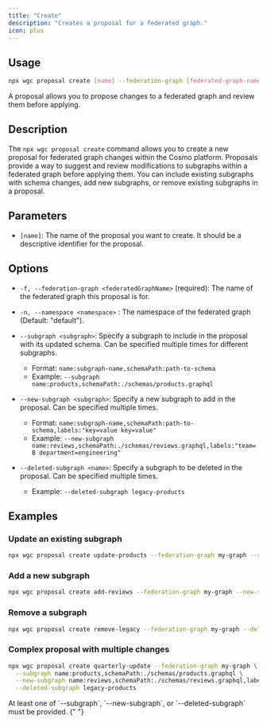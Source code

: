 ```yaml
---
title: "Create"
description: "Creates a proposal for a federated graph."
icon: plus
---
```


## Usage

```bash
npx wgc proposal create [name] --federation-graph [federated-graph-name] --subgraph/--new-subgraph/--deleted-subgraph [options]
```

<Info>
  A proposal allows you to propose changes to a federated graph and review them
  before applying.
</Info>

## Description

The `npx wgc proposal create` command allows you to create a new proposal for federated graph changes within the Cosmo platform. Proposals provide a way to suggest and review modifications to subgraphs within a federated graph before applying them. You can include existing subgraphs with schema changes, add new subgraphs, or remove existing subgraphs in a proposal.

## **Parameters**

- `[name]`: The name of the proposal you want to create. It should be a descriptive identifier for the proposal.

## **Options**

- `-f, --federation-graph <federatedGraphName>` (required): The name of the federated graph this proposal is for.

- `-n, --namespace <namespace>` : The namespace of the federated graph (Default: "default").

- `--subgraph <subgraph>`: Specify a subgraph to include in the proposal with its updated schema. Can be specified multiple times for different subgraphs.

  - Format: `name:subgraph-name,schemaPath:path-to-schema`
  - Example: `--subgraph name:products,schemaPath:./schemas/products.graphql`

- `--new-subgraph <subgraph>`: Specify a new subgraph to add in the proposal. Can be specified multiple times.

  - Format: `name:subgraph-name,schemaPath:path-to-schema,labels:"key=value key=value"`
  - Example: `--new-subgraph name:reviews,schemaPath:./schemas/reviews.graphql,labels:"team=B department=engineering"`

- `--deleted-subgraph <name>`: Specify a subgraph to be deleted in the proposal. Can be specified multiple times.
  - Example: `--deleted-subgraph legacy-products`

## **Examples**

### Update an existing subgraph

```bash
npx wgc proposal create update-products --federation-graph my-graph --subgraph name:products,schemaPath:./schemas/products.graphql
```

### Add a new subgraph

```bash
npx wgc proposal create add-reviews --federation-graph my-graph --new-subgraph name:reviews,schemaPath:./schemas/reviews.graphql,labels:"team=product"
```

### Remove a subgraph

```bash
npx wgc proposal create remove-legacy --federation-graph my-graph --deleted-subgraph legacy-products
```

### Complex proposal with multiple changes

```bash
npx wgc proposal create quarterly-update --federation-graph my-graph \
  --subgraph name:products,schemaPath:./schemas/products.graphql \
  --new-subgraph name:reviews,schemaPath:./schemas/reviews.graphql,labels:"team=product" \
  --deleted-subgraph legacy-products
```

<Note>
  At least one of `--subgraph`, `--new-subgraph`, or `--deleted-subgraph` must
  be provided.
</Note>{" "}
